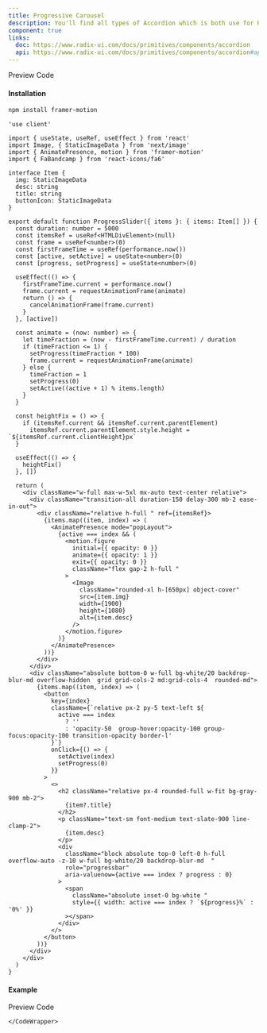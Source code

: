 ```yaml
---
title: Progressive Carousel
description: You'll find all types of Accordion which is both use for HTML, REACTJS and NEXTJS
component: true
links:
  doc: https://www.radix-ui.com/docs/primitives/components/accordion
  api: https://www.radix-ui.com/docs/primitives/components/accordion#api-reference
---
```


<Tabs defaultValue="preview" className="w-full relative">
  <TabsList>
    <TabsTrigger value="preview">Preview</TabsTrigger>
    <TabsTrigger value="codesnippet">Code</TabsTrigger>
  </TabsList>
  <TabsContent value="preview">
    <BasicComponentPreview name="progressCarousel1" category="carousel" />
  </TabsContent>
  <TabsContent value="codesnippet">
    <CodeWrapper noExpand={true}>
      <CodePreview name="progressCarousel1" category="carousel" />
    </CodeWrapper>
  </TabsContent>
</Tabs>

#### Installation

```bash
npm install framer-motion
```

```tsx title="progress-slider.tsx"
'use client'

import { useState, useRef, useEffect } from 'react'
import Image, { StaticImageData } from 'next/image'
import { AnimatePresence, motion } from 'framer-motion'
import { FaBandcamp } from 'react-icons/fa6'

interface Item {
  img: StaticImageData
  desc: string
  title: string
  buttonIcon: StaticImageData
}

export default function ProgressSlider({ items }: { items: Item[] }) {
  const duration: number = 5000
  const itemsRef = useRef<HTMLDivElement>(null)
  const frame = useRef<number>(0)
  const firstFrameTime = useRef(performance.now())
  const [active, setActive] = useState<number>(0)
  const [progress, setProgress] = useState<number>(0)

  useEffect(() => {
    firstFrameTime.current = performance.now()
    frame.current = requestAnimationFrame(animate)
    return () => {
      cancelAnimationFrame(frame.current)
    }
  }, [active])

  const animate = (now: number) => {
    let timeFraction = (now - firstFrameTime.current) / duration
    if (timeFraction <= 1) {
      setProgress(timeFraction * 100)
      frame.current = requestAnimationFrame(animate)
    } else {
      timeFraction = 1
      setProgress(0)
      setActive((active + 1) % items.length)
    }
  }

  const heightFix = () => {
    if (itemsRef.current && itemsRef.current.parentElement)
      itemsRef.current.parentElement.style.height = `${itemsRef.current.clientHeight}px`
  }

  useEffect(() => {
    heightFix()
  }, [])

  return (
    <div className="w-full max-w-5xl mx-auto text-center relative">
      <div className="transition-all duration-150 delay-300 mb-2 ease-in-out">
        <div className="relative h-full " ref={itemsRef}>
          {items.map((item, index) => (
            <AnimatePresence mode="popLayout">
              {active === index && (
                <motion.figure
                  initial={{ opacity: 0 }}
                  animate={{ opacity: 1 }}
                  exit={{ opacity: 0 }}
                  className="flex gap-2 h-full "
                >
                  <Image
                    className="rounded-xl h-[650px] object-cover"
                    src={item.img}
                    width={1900}
                    height={1080}
                    alt={item.desc}
                  />
                </motion.figure>
              )}
            </AnimatePresence>
          ))}
        </div>
      </div>
      <div className="absolute bottom-0 w-full bg-white/20 backdrop-blur-md overflow-hidden  grid grid-cols-2 md:grid-cols-4  rounded-md">
        {items.map((item, index) => (
          <button
            key={index}
            className={`relative px-2 py-5 text-left ${
              active === index
                ? ''
                : 'opacity-50  group-hover:opacity-100 group-focus:opacity-100 transition-opacity border-l'
            }`}
            onClick={() => {
              setActive(index)
              setProgress(0)
            }}
          >
            <>
              <h2 className="relative px-4 rounded-full w-fit bg-gray-900 mb-2">
                {item?.title}
              </h2>
              <p className="text-sm font-medium text-slate-900 line-clamp-2">
                {item.desc}
              </p>
              <div
                className="block absolute top-0 left-0 h-full overflow-auto -z-10 w-full bg-white/20 backdrop-blur-md  "
                role="progressbar"
                aria-valuenow={active === index ? progress : 0}
              >
                <span
                  className="absolute inset-0 bg-white "
                  style={{ width: active === index ? `${progress}%` : '0%' }}
                ></span>
              </div>
            </>
          </button>
        ))}
      </div>
    </div>
  )
}
```

#### Example

<Tabs defaultValue="preview" className="w-full relative">
  <TabsList>
    <TabsTrigger value="preview">Preview</TabsTrigger>
    <TabsTrigger value="codesnippet">Code</TabsTrigger>
  </TabsList>
  <TabsContent value="preview">
    <BasicComponentPreview name="progressCarousel2" category="carousel" />
  </TabsContent>
  <TabsContent value="codesnippet">
    <CodeWrapper noExpand={true}>
      <CodePreview name="progressCarousel2" category="carousel" />

    </CodeWrapper>

  </TabsContent>
</Tabs>

